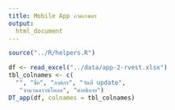 ```yaml
---
title: Mobile App ภาคเกษตร
output: 
  html_document
---
```


```r
source("../R/helpers.R")
```

```r
df <- read_excel("../data/app-2-rvest.xlsx")
tbl_colnames <- c(
  "", "ชื่อ", "องค์กร", "วันที่ update", 
   "จำนวนดาวน์โหลด", "คำอธิบาย")
DT_app(df, colnames = tbl_colnames)
```